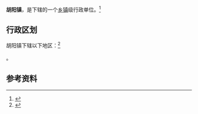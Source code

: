 {{中国乡级行政区|37/13/25/112/000}}

'''胡阳镇'''，是{{PRC admin/fullname|37/13/25/112/000|3}}下辖的一个[[乡镇|乡镇]]级行政单位。<ref>{{PRC admin/ref sgc|{{PRC admin/parent|37/13/25/112/000}}}}</ref>

== 行政区划 ==

胡阳镇下辖以下地区：<ref>{{PRC admin/ref sgc|37/13/25/112/000}}</ref>

{{PRC admin/children|37/13/25/112/000}}。

== 参考资料 ==

{{reflist}}

{{行政区划小作品}}
{{PRC admin/navcat|37/13/25/112/000}}